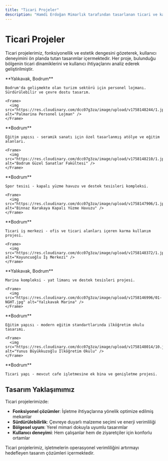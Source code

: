 ```yaml
---
title: "Ticari Projeler"
description: "Hamdi Erdoğan Mimarlık tarafından tasarlanan ticari ve karma kullanım projeleri"
---
```


# Ticari Projeler

Ticari projelerimiz, fonksiyonellik ve estetik dengesini gözeterek, kullanıcı deneyimini ön planda tutan tasarımlar içermektedir. Her proje, bulunduğu bölgenin ticari dinamiklerini ve kullanıcı ihtiyaçlarını analiz ederek geliştirilmiştir.

<CardGroup cols={2}>

  <Card title="PALMARINA PERSONEL LOJMAN BLOKLARI" icon="building" href="/projeler/palmarina-personel-lojman-bloklari">
    **Yalıkavak, Bodrum**
    
    Bodrum'da gelişmekte olan turizm sektörü için personel lojmanı. Sürdürülebilir ve çevre dostu tasarım.
    
    <Frame>
      <img src="https://res.cloudinary.com/dcc07g3za/image/upload/v1758148244/1.jpg" alt="Palmarina Personel Lojman" />
    </Frame>
  </Card>

  <Card title="BODRUM GÜZEL SANATLAR FAKÜLTESİ SERAMİK BÖLÜMÜ" icon="building" href="/projeler/bodrum-guzel-sanatlar-fakultesi-seramik-bolumu">
    **Bodrum**

    Eğitim yapısı - seramik sanatı için özel tasarlanmış atölye ve eğitim alanları.

    <Frame>
      <img src="https://res.cloudinary.com/dcc07g3za/image/upload/v1758148210/1.jpg" alt="Bodrum Güzel Sanatlar Fakültesi" />
    </Frame>
  </Card>

  <Card title="BİNNAZ KARAKAYA KAPALI YÜZME HAVUZU" icon="building" href="/projeler/binnaz-karakaya-kapali-yuzme-havuzu">
    **Bodrum**

    Spor tesisi - kapalı yüzme havuzu ve destek tesisleri kompleksi.

    <Frame>
      <img src="https://res.cloudinary.com/dcc07g3za/image/upload/v1758147906/1.jpg" alt="Binnaz Karakaya Kapalı Yüzme Havuzu" />
    </Frame>
  </Card>

  <Card title="KOYUNCUOĞLU İŞ MERKEZİ" icon="building" href="/projeler/koyuncuoglu-is-merkezi">
    **Bodrum**

    Ticari iş merkezi - ofis ve ticari alanları içeren karma kullanım projesi.

    <Frame>
      <img src="https://res.cloudinary.com/dcc07g3za/image/upload/v1758148372/1.jpg" alt="Koyuncuoğlu İş Merkezi" />
    </Frame>
  </Card>

  <Card title="YALIKAVAK MARİNA" icon="building" href="/projeler/yalikavak-marina">
    **Yalıkavak, Bodrum**

    Marina kompleksi - yat limanı ve destek tesisleri projesi.

    <Frame>
      <img src="https://res.cloudinary.com/dcc07g3za/image/upload/v1758146996/01-NGHT.jpg" alt="Yalıkavak Marina" />
    </Frame>
  </Card>

  <Card title="YUNUS BÜYÜKKUŞOĞLU İLKÖĞRETİM OKULU" icon="building" href="/projeler/yunus-buyukkusoglu-ilkogretim-okulu">
    **Bodrum**

    Eğitim yapısı - modern eğitim standartlarında ilköğretim okulu tasarımı.

    <Frame>
      <img src="https://res.cloudinary.com/dcc07g3za/image/upload/v1758148014/10.jpg" alt="Yunus Büyükkuzoğlu İlköğretim Okulu" />
    </Frame>
  </Card>

  <Card title="ZAİ CAFE EK BİNA" icon="building" href="/projeler/zai-cafe-ek-bina">
    **Bodrum**

    Ticari yapı - mevcut cafe işletmesine ek bina ve genişletme projesi.
  </Card>
</CardGroup>

## Tasarım Yaklaşımımız

Ticari projelerimizde:

- **Fonksiyonel çözümler**: İşletme ihtiyaçlarına yönelik optimize edilmiş mekanlar
- **Sürdürülebilirlik**: Çevreye duyarlı malzeme seçimi ve enerji verimliliği
- **Bölgesel uyum**: Yerel mimari dokuyla uyumlu tasarımlar
- **Kullanıcı deneyimi**: Hem çalışanlar hem de ziyaretçiler için konforlu ortamlar

<Tip>
Ticari projelerimiz, işletmelerin operasyonel verimliliğini artırmayı hedefleyen tasarım çözümleri içermektedir.
</Tip>
